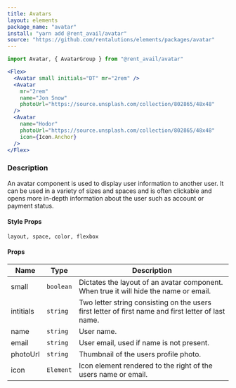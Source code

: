 ```yaml
---
title: Avatars
layout: elements
package_name: "avatar"
install: "yarn add @rent_avail/avatar"
source: "https://github.com/rentalutions/elements/packages/avatar"
---
```


```js
import Avatar, { AvatarGroup } from "@rent_avail/avatar"
```

```jsx live
<Flex>
  <Avatar small initials="DT" mr="2rem" />
  <Avatar
    mr="2rem"
    name="Jon Snow"
    photoUrl="https://source.unsplash.com/collection/802865/48x48"
  />
  <Avatar
    name="Hodor"
    photoUrl="https://source.unsplash.com/collection/802865/48x48"
    icon={Icon.Anchor}
  />
</Flex>
```

### Description

An avatar component is used to display user information to another user. It can be used in a variety of sizes and spaces and is often clickable and opens more in-depth information about the user such as account or payment status.

#### Style Props

`layout, space, color, flexbox`

#### Props

| Name      | Type      | Description                                                                                         |
| --------- | --------- | --------------------------------------------------------------------------------------------------- |
| small     | `boolean` | Dictates the layout of an avatar component. When true it will hide the name or email.               |
| intitials | `string`  | Two letter string consisting on the users first letter of first name and first letter of last name. |
| name      | `string`  | User name.                                                                                          |
| email     | `string`  | User email, used if name is not present.                                                            |
| photoUrl  | `string`  | Thumbnail of the users profile photo.                                                               |
| icon      | `Element` | Icon element rendered to the right of the users name or email.                                      |
